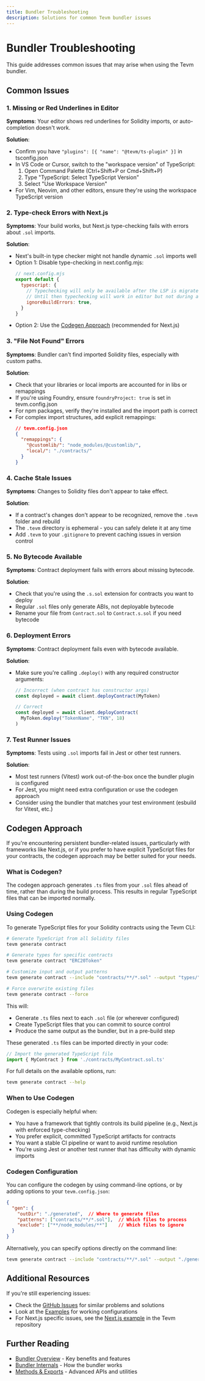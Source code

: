 ```yaml
---
title: Bundler Troubleshooting
description: Solutions for common Tevm bundler issues
---
```


# Bundler Troubleshooting

This guide addresses common issues that may arise when using the Tevm bundler.

## Common Issues

### 1. Missing or Red Underlines in Editor

**Symptoms**: Your editor shows red underlines for Solidity imports, or auto-completion doesn't work.

**Solution**:
- Confirm you have `"plugins": [{ "name": "@tevm/ts-plugin" }]` in tsconfig.json
- In VS Code or Cursor, switch to the "workspace version" of TypeScript:
  1. Open Command Palette (Ctrl+Shift+P or Cmd+Shift+P)
  2. Type "TypeScript: Select TypeScript Version"
  3. Select "Use Workspace Version"
- For Vim, Neovim, and other editors, ensure they're using the workspace TypeScript version

### 2. Type-check Errors with Next.js

**Symptoms**: Your build works, but Next.js type-checking fails with errors about `.sol` imports.

**Solution**:
- Next's built-in type checker might not handle dynamic `.sol` imports well
- Option 1: Disable type-checking in next.config.mjs:
  ```js
  // next.config.mjs
  export default {
    typescript: {
      // Typechecking will only be available after the LSP is migrated to volar
      // Until then typechecking will work in editor but not during a next.js build
      ignoreBuildErrors: true,
    }
  }
  ```
- Option 2: Use the [Codegen Approach](#codegen-approach) (recommended for Next.js)

### 3. "File Not Found" Errors

**Symptoms**: Bundler can't find imported Solidity files, especially with custom paths.

**Solution**:
- Check that your libraries or local imports are accounted for in libs or remappings
- If you're using Foundry, ensure `foundryProject: true` is set in tevm.config.json
- For npm packages, verify they're installed and the import path is correct
- For complex import structures, add explicit remappings:
  ```json
  // tevm.config.json
  {
    "remappings": {
      "@customlib/": "node_modules/@customlib/",
      "local/": "./contracts/"
    }
  }
  ```

### 4. Cache Stale Issues

**Symptoms**: Changes to Solidity files don't appear to take effect.

**Solution**:
- If a contract's changes don't appear to be recognized, remove the `.tevm` folder and rebuild
- The `.tevm` directory is ephemeral - you can safely delete it at any time
- Add `.tevm` to your `.gitignore` to prevent caching issues in version control

### 5. No Bytecode Available

**Symptoms**: Contract deployment fails with errors about missing bytecode.

**Solution**:
- Check that you're using the `.s.sol` extension for contracts you want to deploy
- Regular `.sol` files only generate ABIs, not deployable bytecode
- Rename your file from `Contract.sol` to `Contract.s.sol` if you need bytecode

### 6. Deployment Errors

**Symptoms**: Contract deployment fails even with bytecode available.

**Solution**:
- Make sure you're calling `.deploy()` with any required constructor arguments:
  ```ts
  // Incorrect (when contract has constructor args)
  const deployed = await client.deployContract(MyToken)

  // Correct
  const deployed = await client.deployContract(
    MyToken.deploy("TokenName", "TKN", 18)
  )
  ```

### 7. Test Runner Issues

**Symptoms**: Tests using `.sol` imports fail in Jest or other test runners.

**Solution**:
- Most test runners (Vitest) work out-of-the-box once the bundler plugin is configured
- For Jest, you might need extra configuration or use the codegen approach
- Consider using the bundler that matches your test environment (esbuild for Vitest, etc.)

## Codegen Approach

If you're encountering persistent bundler-related issues, particularly with frameworks like Next.js, or if you prefer to have explicit TypeScript files for your contracts, the codegen approach may be better suited for your needs.

### What is Codegen?

The codegen approach generates `.ts` files from your `.sol` files ahead of time, rather than during the build process. This results in regular TypeScript files that can be imported normally.

### Using Codegen

To generate TypeScript files for your Solidity contracts using the Tevm CLI:

```bash
# Generate TypeScript from all Solidity files
tevm generate contract

# Generate types for specific contracts
tevm generate contract "ERC20Token"

# Customize input and output patterns
tevm generate contract --include "contracts/**/*.sol" --output "types/"

# Force overwrite existing files
tevm generate contract --force
```

This will:
- Generate `.ts` files next to each `.sol` file (or wherever configured)
- Create TypeScript files that you can commit to source control
- Produce the same output as the bundler, but in a pre-build step

These generated `.ts` files can be imported directly in your code:

```ts
// Import the generated TypeScript file
import { MyContract } from './contracts/MyContract.sol.ts'
```

For full details on the available options, run:

```bash
tevm generate contract --help
```

### When to Use Codegen

Codegen is especially helpful when:

- You have a framework that tightly controls its build pipeline (e.g., Next.js with enforced type-checking)
- You prefer explicit, committed TypeScript artifacts for contracts
- You want a stable CI pipeline or want to avoid runtime resolution
- You're using Jest or another test runner that has difficulty with dynamic imports

### Codegen Configuration

You can configure the codegen by using command-line options, or by adding options to your `tevm.config.json`:

```json
{
  "gen": {
    "outDir": "./generated",  // Where to generate files
    "patterns": ["contracts/**/*.sol"],  // Which files to process
    "exclude": ["**/node_modules/**"]    // Which files to ignore
  }
}
```

Alternatively, you can specify options directly on the command line:

```bash
tevm generate contract --include "contracts/**/*.sol" --output "./generated" --verbose
```

## Additional Resources

If you're still experiencing issues:

- Check the [GitHub Issues](https://github.com/evmts/tevm-monorepo/issues) for similar problems and solutions
- Look at the [Examples](https://github.com/evmts/tevm-monorepo/tree/main/examples) for working configurations
- For Next.js specific issues, see the [Next.js example](https://github.com/evmts/tevm-monorepo/tree/main/examples/next) in the Tevm repository

## Further Reading

- [Bundler Overview](/reference/bundler/overview) - Key benefits and features
- [Bundler Internals](/reference/bundler/internals) - How the bundler works
- [Methods & Exports](/reference/bundler/methods) - Advanced APIs and utilities